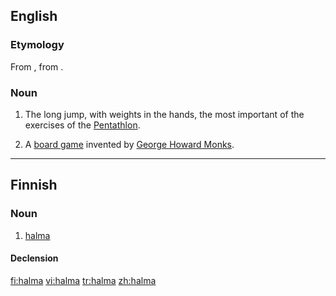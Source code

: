==English==

===Etymology===
From {{etyl|NL.}}, from {{etyl|grc|en}} {{term|ἅλμα||tr=halma|lang=grc|leap}}.
{{etystub}}

===Noun===
{{wikipedia}}
{{en-noun}}

# {{sports|Ancient Greece}} The long jump, with weights in the hands, the most important of the exercises of the [[w:Pentathlon|Pentathlon]].
# {{board game}} A [[board game]] invented by [[w:George Howard Monks|George Howard Monks]].

{{anagrams:en/aahlm}}
----

==Finnish==

===Noun===
{{infl|fi|noun}}

# {{board game|lang=fi}} [[#English|halma]]

====Declension====
{{fi-decl-kala|halm}}

[[fi:halma]]
[[vi:halma]]
[[tr:halma]]
[[zh:halma]]